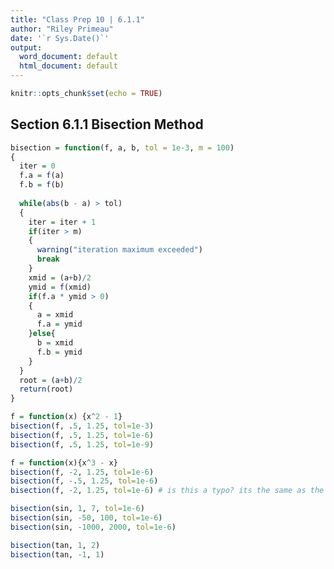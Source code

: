 ```yaml
---
title: "Class Prep 10 | 6.1.1"
author: "Riley Primeau"
date: '`r Sys.Date()`'
output:
  word_document: default
  html_document: default
---
```


```r
knitr::opts_chunk$set(echo = TRUE)
```

## Section 6.1.1 Bisection Method

```r
bisection = function(f, a, b, tol = 1e-3, m = 100)
{
  iter = 0
  f.a = f(a)
  f.b = f(b)
  
  while(abs(b - a) > tol)
  {
    iter = iter + 1
    if(iter > m)
    {
      warning("iteration maximum exceeded")
      break
    }
    xmid = (a+b)/2
    ymid = f(xmid)
    if(f.a * ymid > 0)
    {
      a = xmid
      f.a = ymid
    }else{
      b = xmid
      f.b = ymid
    }
  }
  root = (a+b)/2
  return(root)
}

f = function(x) {x^2 - 1}
bisection(f, .5, 1.25, tol=1e-3)
bisection(f, .5, 1.25, tol=1e-6)
bisection(f, .5, 1.25, tol=1e-9)

f = function(x){x^3 - x}
bisection(f, -2, 1.25, tol=1e-6)
bisection(f, -.5, 1.25, tol=1e-6)
bisection(f, -2, 1.25, tol=1e-6) # is this a typo? its the same as the first

bisection(sin, 1, 7, tol=1e-6)
bisection(sin, -50, 100, tol=1e-6)
bisection(sin, -1000, 2000, tol=1e-6)

bisection(tan, 1, 2)
bisection(tan, -1, 1)
```

